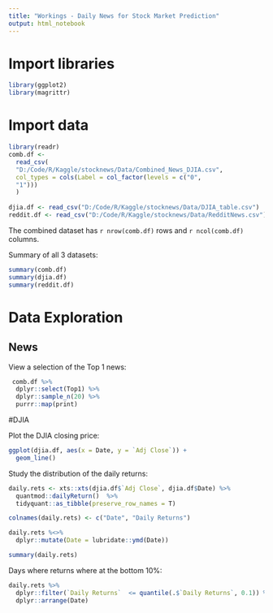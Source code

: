 ```yaml
---
title: "Workings - Daily News for Stock Market Prediction"
output: html_notebook
---
```


# Import libraries
```r
library(ggplot2)
library(magrittr)
```

# Import data
```r
library(readr)
comb.df <-
  read_csv(
  "D:/Code/R/Kaggle/stocknews/Data/Combined_News_DJIA.csv",
  col_types = cols(Label = col_factor(levels = c("0",
  "1")))
  )
  
djia.df <- read_csv("D:/Code/R/Kaggle/stocknews/Data/DJIA_table.csv")
reddit.df <- read_csv("D:/Code/R/Kaggle/stocknews/Data/RedditNews.csv")
```
The combined dataset has `r nrow(comb.df)` rows and `r ncol(comb.df)` columns.

Summary of all 3 datasets:
```r
summary(comb.df)
summary(djia.df)
summary(reddit.df)
```



# Data Exploration

## News
View a selection of the Top 1 news:
```r
 comb.df %>%
  dplyr::select(Top1) %>%
  dplyr::sample_n(20) %>%
  purrr::map(print)
```
#DJIA

Plot the DJIA closing price:
```r
ggplot(djia.df, aes(x = Date, y = `Adj Close`)) +
  geom_line()
```
Study the distribution of the daily returns:
```r
daily.rets <- xts::xts(djia.df$`Adj Close`, djia.df$Date) %>% 
  quantmod::dailyReturn()  %>%
  tidyquant::as_tibble(preserve_row_names = T)

colnames(daily.rets) <- c("Date", "Daily Returns")

daily.rets %<>%
  dplyr::mutate(Date = lubridate::ymd(Date))

summary(daily.rets)
```

Days where returns where at the bottom 10%:
```r
daily.rets %>%
  dplyr::filter(`Daily Returns`  <= quantile(.$`Daily Returns`, 0.1)) %>%
  dplyr::arrange(Date)
```

